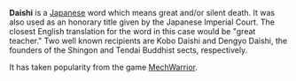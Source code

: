 '''Daishi''' is a [[Japanese language|Japanese]] word which means great and/or silent death.  It was also used as an honorary title given by the Japanese Imperial Court.  The closest English translation for the word in this case would be "great teacher."  Two well known recipients are Kobo Daishi and Dengyo Daishi, the founders of the Shingon and Tendai Buddhist sects, respectively.  

It has taken popularity from the game [[MechWarrior]].

{{msg:stub}}